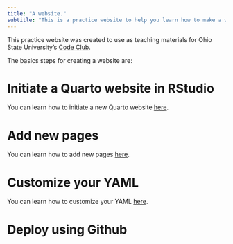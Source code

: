 ```yaml
---
title: "A website."
subtitle: "This is a practice website to help you learn how to make a website (so meta)."
---
```


This practice website was created to use as teaching materials for Ohio State University's [Code Club](https://osu-codeclub.github.io/).

The basics steps for creating a website are:

# Initiate a Quarto website in RStudio

You can learn how to initiate a new Quarto website [here](https://osu-codeclub.github.io/posts/website_01_initiation/).

# Add new pages

You can learn how to add new pages [here](https://osu-codeclub.github.io/posts/website_02/#adding-a-new-page-to-your-site).

# Customize your YAML

You can learn how to customize your YAML [here](https://osu-codeclub.github.io/posts/website_02/#modifying-the-yaml-header-of-our-new-page).

# Deploy using Github

